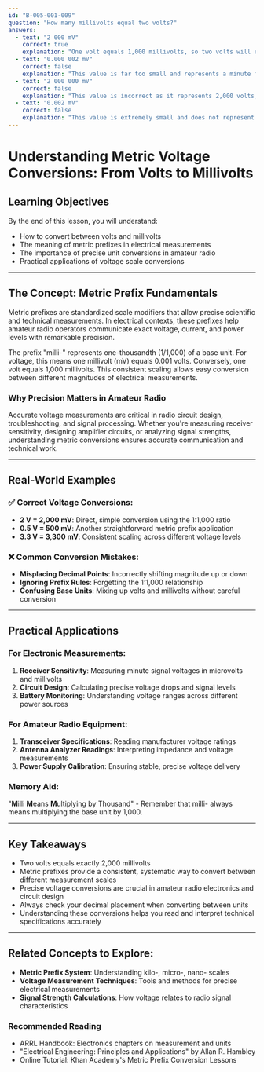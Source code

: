 ```yaml
---
id: "B-005-001-009"
question: "How many millivolts equal two volts?"
answers:
  - text: "2 000 mV"
    correct: true
    explanation: "One volt equals 1,000 millivolts, so two volts will equal 2,000 millivolts. This is a straightforward conversion based on the metric prefix system, where 'milli-' represents one-thousandth of a base unit. Understanding metric prefixes is crucial for precise measurements in amateur radio electronics and signal processing."
  - text: "0.000 002 mV"
    correct: false
    explanation: "This value is far too small and represents a minute fraction of a millivolt, not two full volts. This answer incorrectly moves the decimal point in the wrong direction, demonstrating a fundamental misunderstanding of metric prefix conversions."
  - text: "2 000 000 mV"
    correct: false
    explanation: "This value is incorrect as it represents 2,000 volts, not two volts. While the numerical conversion is mathematically related, it grossly overestimates the original voltage by a factor of 1,000."
  - text: "0.002 mV"
    correct: false
    explanation: "This value is extremely small and does not represent two volts. It shows a complete misunderstanding of metric prefix conversions, placing the decimal point far from the correct value."
---
```


# Understanding Metric Voltage Conversions: From Volts to Millivolts

## Learning Objectives
By the end of this lesson, you will understand:
- How to convert between volts and millivolts
- The meaning of metric prefixes in electrical measurements
- The importance of precise unit conversions in amateur radio
- Practical applications of voltage scale conversions

---

## The Concept: Metric Prefix Fundamentals

Metric prefixes are standardized scale modifiers that allow precise scientific and technical measurements. In electrical contexts, these prefixes help amateur radio operators communicate exact voltage, current, and power levels with remarkable precision.

The prefix "milli-" represents one-thousandth (1/1,000) of a base unit. For voltage, this means one millivolt (mV) equals 0.001 volts. Conversely, one volt equals 1,000 millivolts. This consistent scaling allows easy conversion between different magnitudes of electrical measurements.

### Why Precision Matters in Amateur Radio

Accurate voltage measurements are critical in radio circuit design, troubleshooting, and signal processing. Whether you're measuring receiver sensitivity, designing amplifier circuits, or analyzing signal strengths, understanding metric conversions ensures accurate communication and technical work.

---

## Real-World Examples

### ✅ Correct Voltage Conversions:
- **2 V = 2,000 mV**: Direct, simple conversion using the 1:1,000 ratio
- **0.5 V = 500 mV**: Another straightforward metric prefix application
- **3.3 V = 3,300 mV**: Consistent scaling across different voltage levels

### ❌ Common Conversion Mistakes:
- **Misplacing Decimal Points**: Incorrectly shifting magnitude up or down
- **Ignoring Prefix Rules**: Forgetting the 1:1,000 relationship
- **Confusing Base Units**: Mixing up volts and millivolts without careful conversion

---

## Practical Applications

### For Electronic Measurements:
1. **Receiver Sensitivity**: Measuring minute signal voltages in microvolts and millivolts
2. **Circuit Design**: Calculating precise voltage drops and signal levels
3. **Battery Monitoring**: Understanding voltage ranges across different power sources

### For Amateur Radio Equipment:
1. **Transceiver Specifications**: Reading manufacturer voltage ratings
2. **Antenna Analyzer Readings**: Interpreting impedance and voltage measurements
3. **Power Supply Calibration**: Ensuring stable, precise voltage delivery

### Memory Aid:
"**M**illi **M**eans **M**ultiplying by Thousand" - Remember that milli- always means multiplying the base unit by 1,000.

---

## Key Takeaways

- Two volts equals exactly 2,000 millivolts
- Metric prefixes provide a consistent, systematic way to convert between different measurement scales
- Precise voltage conversions are crucial in amateur radio electronics and circuit design
- Always check your decimal placement when converting between units
- Understanding these conversions helps you read and interpret technical specifications accurately

---

## Related Concepts to Explore:
- **Metric Prefix System**: Understanding kilo-, micro-, nano- scales
- **Voltage Measurement Techniques**: Tools and methods for precise electrical measurements
- **Signal Strength Calculations**: How voltage relates to radio signal characteristics

### Recommended Reading
- ARRL Handbook: Electronics chapters on measurement and units
- "Electrical Engineering: Principles and Applications" by Allan R. Hambley
- Online Tutorial: Khan Academy's Metric Prefix Conversion Lessons